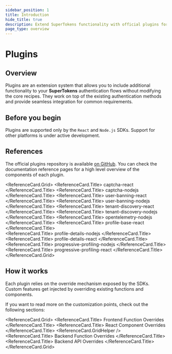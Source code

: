```yaml
---
sidebar_position: 1
title: Introduction
hide_title: true
description: Extend SuperTokens functionality with official plugins for enhanced authentication features.
page_type: overview
---
```


# Plugins

## Overview

Plugins are an extension system that allows you to include additional functionality to your **SuperTokens** authentication flows without modifying the core recipes.
They work on top of the existing authentication methods and provide seamless integration for common requirements.

## Before you begin

Plugins are supported only by the `React` and `Node.js` SDKs. 
Support for other platforms is under active development.


## References 

The official plugins repository is available [on GitHub](https://github.com/supertokens/supertokens-plugins).
You can check the documentation reference pages for a high level overview of the components of each plugin.

<ReferenceCard.Grid>
  <ReferenceCard href="/docs/references/plugins/captcha-react">
    <ReferenceCard.Title>
      captcha-react
    </ReferenceCard.Title>
  </ReferenceCard>
  <ReferenceCard href="/docs/references/plugins/captcha-nodejs">
    <ReferenceCard.Title>
      captcha-nodejs
    </ReferenceCard.Title>
  </ReferenceCard>
  <ReferenceCard href="/docs/references/plugins/user-banning-react">
    <ReferenceCard.Title>
      user-banning-react
    </ReferenceCard.Title>
  </ReferenceCard>
  <ReferenceCard href="/docs/references/plugins/user-banning-nodejs">
    <ReferenceCard.Title>
      user-banning-nodejs
    </ReferenceCard.Title>
  </ReferenceCard>
  <ReferenceCard href="/docs/references/plugins/tenant-discovery-react">
    <ReferenceCard.Title>
      tenant-discovery-react
    </ReferenceCard.Title>
  </ReferenceCard>
  <ReferenceCard href="/docs/references/plugins/tenant-discovery-nodejs">
    <ReferenceCard.Title>
      tenant-discovery-nodejs
    </ReferenceCard.Title>
  </ReferenceCard>
  <ReferenceCard href="/docs/references/plugins/opentelemetry-nodejs">
    <ReferenceCard.Title>
      opentelemetry-nodejs
    </ReferenceCard.Title>
  </ReferenceCard>
  <ReferenceCard href="/docs/references/plugins/profile-base-react">
    <ReferenceCard.Title>
      profile-base-react
    </ReferenceCard.Title>
  </ReferenceCard>	
  <ReferenceCard href="/docs/references/plugins/profile-details-nodejs">
    <ReferenceCard.Title>
      profile-details-nodejs
    </ReferenceCard.Title>
  </ReferenceCard>	
  <ReferenceCard href="/docs/references/plugins/profile-details-react">
    <ReferenceCard.Title>
      profile-details-react
    </ReferenceCard.Title>
  </ReferenceCard>
  <ReferenceCard href="/docs/references/plugins/progressive-profiling-nodejs">
    <ReferenceCard.Title>
      progressive-profiling-nodejs
    </ReferenceCard.Title>
  </ReferenceCard>	
  <ReferenceCard href="/docs/references/plugins/progressive-profiling-react">
    <ReferenceCard.Title>
      progressive-profiling-react
    </ReferenceCard.Title>
  </ReferenceCard>
</ReferenceCard.Grid>


## How it works

Each plugin relies on the override mechanism exposed by the SDKs.
Custom features get injected by overriding existing functions and components.

If you want to read more on the customization points, check out the following sections:

<ReferenceCard.Grid>
  <ReferenceCard href="/docs/references/frontend-sdks/function-overrides">
    <ReferenceCard.Title>
      Frontend Function Overrides
    </ReferenceCard.Title>
  </ReferenceCard>
  <ReferenceCard href="/docs/references/frontend-sdks/prebuilt-ui/override-react-components">
    <ReferenceCard.Title>
      React Component Overrides
    </ReferenceCard.Title>
  </ReferenceCard>
  <ReferenceCard.GridHelper />
  <ReferenceCard href="/docs/references/backend-sdks/function-overrides">
    <ReferenceCard.Title>
      Backend Function Overrides
    </ReferenceCard.Title>
  </ReferenceCard>
  <ReferenceCard href="/docs/references/backend-sdks/api-overrides">
    <ReferenceCard.Title>
      Backend API Overrides
    </ReferenceCard.Title>
  </ReferenceCard>
</ReferenceCard.Grid>


